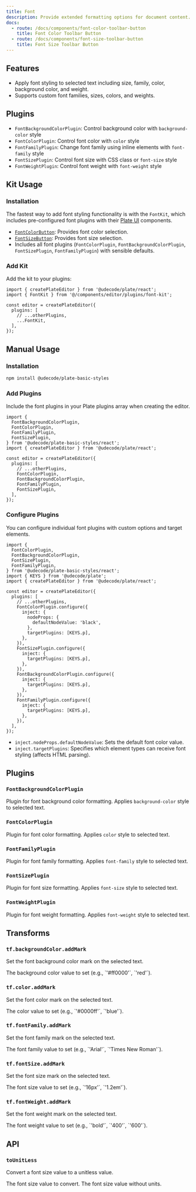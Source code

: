 ```yaml
---
title: Font
description: Provide extended formatting options for document content.
docs:
  - route: /docs/components/font-color-toolbar-button
    title: Font Color Toolbar Button
  - route: /docs/components/font-size-toolbar-button
    title: Font Size Toolbar Button
---
```


<ComponentPreview name="font-demo" />

<PackageInfo>

## Features

- Apply font styling to selected text including size, family, color, background color, and weight.
- Supports custom font families, sizes, colors, and weights.

## Plugins

- `FontBackgroundColorPlugin`: Control background color with `background-color` style
- `FontColorPlugin`: Control font color with `color` style
- `FontFamilyPlugin`: Change font family using inline elements with `font-family` style
- `FontSizePlugin`: Control font size with CSS class or `font-size` style
- `FontWeightPlugin`: Control font weight with `font-weight` style

</PackageInfo>

## Kit Usage

<Steps>

### Installation

The fastest way to add font styling functionality is with the `FontKit`, which includes pre-configured font plugins with their [Plate UI](/docs/installation/plate-ui) components.

<ComponentSource name="font-kit" />

- [`FontColorButton`](/docs/components/font-color-toolbar-button): Provides font color selection.
- [`FontSizeButton`](/docs/components/font-size-toolbar-button): Provides font size selection.
- Includes all font plugins (`FontColorPlugin`, `FontBackgroundColorPlugin`, `FontSizePlugin`, `FontFamilyPlugin`) with sensible defaults.

### Add Kit

Add the kit to your plugins:

```tsx
import { createPlateEditor } from '@udecode/plate/react';
import { FontKit } from '@/components/editor/plugins/font-kit';

const editor = createPlateEditor({
  plugins: [
    // ...otherPlugins,
    ...FontKit,
  ],
});
```

</Steps>

## Manual Usage

<Steps>

### Installation

```bash
npm install @udecode/plate-basic-styles
```

### Add Plugins

Include the font plugins in your Plate plugins array when creating the editor.

```tsx
import {
  FontBackgroundColorPlugin,
  FontColorPlugin,
  FontFamilyPlugin,
  FontSizePlugin,
} from '@udecode/plate-basic-styles/react';
import { createPlateEditor } from '@udecode/plate/react';

const editor = createPlateEditor({
  plugins: [
    // ...otherPlugins,
    FontColorPlugin,
    FontBackgroundColorPlugin,
    FontFamilyPlugin,
    FontSizePlugin,
  ],
});
```

### Configure Plugins

You can configure individual font plugins with custom options and target elements.

```tsx
import {
  FontColorPlugin,
  FontBackgroundColorPlugin,
  FontSizePlugin,
  FontFamilyPlugin,
} from '@udecode/plate-basic-styles/react';
import { KEYS } from '@udecode/plate';
import { createPlateEditor } from '@udecode/plate/react';

const editor = createPlateEditor({
  plugins: [
    // ...otherPlugins,
    FontColorPlugin.configure({
      inject: {
        nodeProps: {
          defaultNodeValue: 'black',
        },
        targetPlugins: [KEYS.p],
      },
    }),
    FontSizePlugin.configure({
      inject: {
        targetPlugins: [KEYS.p],
      },
    }),
    FontBackgroundColorPlugin.configure({
      inject: {
        targetPlugins: [KEYS.p],
      },
    }),
    FontFamilyPlugin.configure({
      inject: {
        targetPlugins: [KEYS.p],
      },
    }),
  ],
});
```

- `inject.nodeProps.defaultNodeValue`: Sets the default font color value.
- `inject.targetPlugins`: Specifies which element types can receive font styling (affects HTML parsing).

</Steps>

## Plugins

### `FontBackgroundColorPlugin`

Plugin for font background color formatting. Applies `background-color` style to selected text.

### `FontColorPlugin`

Plugin for font color formatting. Applies `color` style to selected text.

### `FontFamilyPlugin`

Plugin for font family formatting. Applies `font-family` style to selected text.

### `FontSizePlugin`

Plugin for font size formatting. Applies `font-size` style to selected text.

### `FontWeightPlugin`

Plugin for font weight formatting. Applies `font-weight` style to selected text.

## Transforms

### `tf.backgroundColor.addMark`

Set the font background color mark on the selected text.

<API name="tf.backgroundColor.addMark">
<APIParameters>
  <APIItem name="value" type="string">
    The background color value to set (e.g., `'#ff0000'`, `'red'`).
  </APIItem>
</APIParameters>
</API>

### `tf.color.addMark`

Set the font color mark on the selected text.

<API name="tf.color.addMark">
<APIParameters>
  <APIItem name="value" type="string">
    The color value to set (e.g., `'#0000ff'`, `'blue'`).
  </APIItem>
</APIParameters>
</API>

### `tf.fontFamily.addMark`

Set the font family mark on the selected text.

<API name="tf.fontFamily.addMark">
<APIParameters>
  <APIItem name="value" type="string">
    The font family value to set (e.g., `'Arial'`, `'Times New Roman'`).
  </APIItem>
</APIParameters>
</API>

### `tf.fontSize.addMark`

Set the font size mark on the selected text.

<API name="tf.fontSize.addMark">
<APIParameters>
  <APIItem name="value" type="string">
    The font size value to set (e.g., `'16px'`, `'1.2em'`).
  </APIItem>
</APIParameters>
</API>

### `tf.fontWeight.addMark`

Set the font weight mark on the selected text.

<API name="tf.fontWeight.addMark">
<APIParameters>
  <APIItem name="value" type="string">
    The font weight value to set (e.g., `'bold'`, `'400'`, `'600'`).
  </APIItem>
</APIParameters>
</API>

## API

### `toUnitLess`

Convert a font size value to a unitless value.

<API name="toUnitLess">
<APIParameters>
  <APIItem name="fontSize" type="string">
    The font size value to convert.
  </APIItem>
</APIParameters>

<APIReturns type="string">
  The font size value without units.
</APIReturns>
</API>

